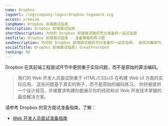 ```yaml
---
name: Dropbox
logoUrl: /img/company-logos/dropbox-logomark.svg
access: premium
longName: Dropbox 前端面试指南
description: Dropbox 前端面试指南
shortDescription: 为你的 Dropbox 前端面试做好充分准备的一站式指南
seoTitle: Dropbox 前端面试指南 - 准备策略和练习题
seoDescription: 为你的 Dropbox 前端面试做好充分准备的一站式指南。 发现内幕技巧、最佳准备策略和已知会被测试的练习题。
socialTitle: Dropbox 前端面试指南| GreatFrontEnd
ranking: 90
---
```


Dropbox 在其前端工程面试环节中更侧重于实际问题，而不是原始的算法编码。

> 我们的 Web 开发人员面试侧重于 HTML/CSS/JS 在构建 Web UI 方面的实际应用。 这些问题基于真实的例子，而不是原始的编码练习。 你将被提供一个设计规范，并被要求构建你能展示你的经验和对 Web 开发技术掌握的最佳解决方案。

请参考 Dropbox 的官方面试准备指南，了解：

* [Web 开发人员面试准备指南](/guides/dropbox-web-developer-guide.pdf)

